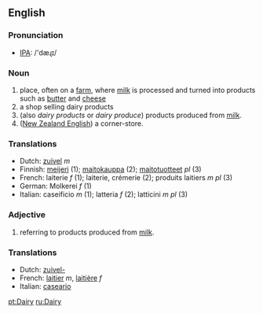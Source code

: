 ==English==
===Pronunciation===
*[[w:IPA|IPA]]: /'dæɻɪ/

===Noun===
# place, often on a [[farm]], where [[milk]] is processed and turned into products such as [[butter]] and [[cheese]]
# a shop selling dairy products
# (also ''dairy products'' or ''dairy produce'') products produced from [[milk]].
# ([[New Zealand English]]) a corner-store.

===Translations===
*Dutch: [[zuivel]] ''m''
*Finnish: [[meijeri]] (1); [[maitokauppa]] (2); [[maitotuotteet]] ''pl'' (3)
*French: laiterie ''f'' (1); laiterie, crémerie (2); produits laitiers ''m pl'' (3)
*German: Molkerei ''f'' (1)
*Italian: caseificio ''m'' (1); latteria ''f'' (2); latticini ''m pl'' (3)

===Adjective===

#referring to products produced from [[milk]].

===Translations===

*Dutch: [[zuivel-]]
*French: [[laitier]] ''m'', [[laitière]] ''f''
*Italian: [[caseario]]

[[pt:Dairy]]
[[ru:Dairy]]